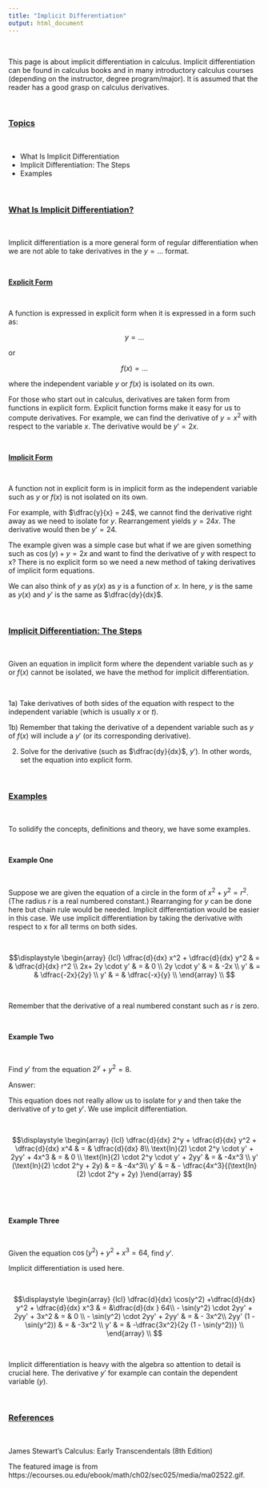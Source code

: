 ```yaml
---
title: "Implicit Differentiation"
output: html_document
---
```


&nbsp;



This page is about implicit differentiation in calculus. Implicit differentiation can be found in calculus books and in many introductory calculus courses (depending on the instructor, degree program/major). It is assumed that the reader has a good grasp on calculus derivatives.

&nbsp;

### <u>Topics</u>

&nbsp;

* What Is Implicit Differentiation
* Implicit Differentiation: The Steps
* Examples

&nbsp;

### <u>What Is Implicit Differentiation?</u>

&nbsp;

Implicit differentiation is a more general form of regular differentiation when we are not able to take derivatives in the $y = \dots$ format.

&nbsp;

<u>**Explicit Form**</u>

&nbsp;

A function is expressed in explicit form when it is expressed in a form such as:

$$y = \dots $$

or 

$$f(x) = \dots$$

where the independent variable $y$ or $f(x)$ is isolated on its own.

For those who start out in calculus, derivatives are taken form from functions in explicit form. Explicit function forms make it easy for us to compute derivatives. For example, we can find the derivative of $y = x^2$ with respect to the variable $x$. The derivative would be $y' = 2x$.

&nbsp;

<u>**Implicit Form**</u>

&nbsp;

A function not in explicit form is in implicit form as the independent variable such as $y$ or $f(x)$ is not isolated on its own.

For example, with $\dfrac{y}{x} = 24$, we cannot find the derivative right away as we need to isolate for $y$. Rearrangement yields $y = 24x$. The derivative would then be $y' = 24$.

The example given was a simple case but what if we are given something such as $\cos(y) + y= 2x$ and want to find the derivative of $y$ with respect to x? There is no explicit form so we need a new method of taking derivatives of implicit form equations.

We can also think of $y$ as $y(x)$ as $y$ is a function of $x$. In here, $y$ is the same as $y(x)$ and $y'$ is the same as $\dfrac{dy}{dx}$.

&nbsp;

### <u>Implicit Differentiation: The Steps</u>

&nbsp;

Given an equation in implicit form where the dependent variable such as $y$ or $f(x)$ cannot be isolated, we have the method for implicit differentiation.

&nbsp;

1a) Take derivatives of both sides of the equation with respect to the independent variable (which is usually $x$ or $t$).

1b) Remember that taking the derivative of a dependent variable such as $y$ of $f(x)$ will include a $y'$ (or its corresponding derivative).

2) Solve for the derivative (such as $\dfrac{dy}{dx}$, $y'$). In other words, set the equation into explicit form.

&nbsp;

### <u>Examples</u>

&nbsp;

To solidify the concepts, definitions and theory, we have some examples.

&nbsp;

**Example One**

&nbsp;

Suppose we are given the equation of a circle in the form of $x^2 + y^2 = r^2$. (The radius $r$ is a real numbered constant.) Rearranging for $y$ can be done here but chain rule would be needed. Implicit differentiation would be easier in this case. We use implicit differentiation by taking the derivative with respect to x for all terms on both sides.

&nbsp;

$$\displaystyle \begin{array} {lcl} \dfrac{d}{dx} x^2 + \dfrac{d}{dx} y^2 & = & \dfrac{d}{dx} r^2 \\ 2x+ 2y \cdot y' & = & 0 \\ 2y \cdot y' & = & -2x \\ y' & = & \dfrac{-2x}{2y} \\ y' & = & \dfrac{-x}{y} \\ \end{array} \\ $$

&nbsp;

Remember that the derivative of a real numbered constant such as $r$ is zero.

&nbsp;

**Example Two**

&nbsp;

Find $y'$ from the equation $2^y + y^2 = 8$.

Answer:

This equation does not really allow us to isolate for $y$ and then take the derivative of $y$ to get $y'$. We use implicit differentiation.

&nbsp;

$$\displaystyle \begin{array} {lcl} \dfrac{d}{dx} 2^y + \dfrac{d}{dx} y^2 + \dfrac{d}{dx} x^4 & = & \dfrac{d}{dx} 8\\ \text{ln}(2) \cdot 2^y \cdot y' + 2yy' + 4x^3 & = & 0 \\ \text{ln}(2) \cdot 2^y \cdot y' + 2yy' & = & -4x^3 \\ y' (\text{ln}(2) \cdot 2^y + 2y) & = & -4x^3\\ y' & = & - \dfrac{4x^3}{(\text{ln}(2) \cdot 2^y + 2y) }\end{array} $$

&nbsp;

&nbsp;

**Example Three**

&nbsp;

Given the equation $\cos(y^2) + y^2 + x^3 = 64$, find $y'$.

Implicit differentiation is used here.

&nbsp;

$$\displaystyle \begin{array} {lcl} \dfrac{d}{dx} \cos(y^2) +\dfrac{d}{dx} y^2 + \dfrac{d}{dx} x^3 & = &\dfrac{d}{dx } 64\\ - \sin(y^2) \cdot 2yy' + 2yy' + 3x^2 & = & 0 \\ - \sin(y^2) \cdot 2yy' + 2yy' & = & - 3x^2\\ 2yy' (1 - \sin(y^2)) & = & -3x^2 \\ y' & = & -\dfrac{3x^2}{2y (1 - \sin(y^2))} \\ \end{array} \\ $$

&nbsp;

Implicit differentiation is heavy with the algebra so attention to detail is crucial here. The derivative $y'$ for example can contain the dependent variable ($y$).

&nbsp;

### <u>References</u>

&nbsp;

James Stewart's Calculus: Early Transcendentals (8th Edition)

The featured image is from https://ecourses.ou.edu/ebook/math/ch02/sec025/media/ma02522.gif.